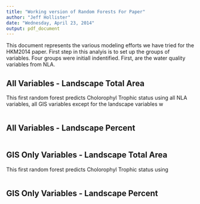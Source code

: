 ```yaml
---
title: "Working version of Random Forests For Paper"
author: "Jeff Hollister"
date: "Wednesday, April 23, 2014"
output: pdf_document
---
```


This document represents the various modeling efforts we have tried for the HKM2014 paper.  First step in this analyis is to set up the groups of variables.  Four groups were initiall indentified.  First, are the water quality variables from NLA.



## All Variables - Landscape Total Area

This first random forest predicts Cholorophyl Trophic status using all NLA variables, all GIS variables except for the landscape variables w

```r

```


## All Variables - Landscape Percent

```r

```


## GIS Only Variables - Landscape Total Area

This first random forest predicts Cholorophyl Trophic status using 

```r

```


## GIS Only Variables - Landscape Percent

```r

```
